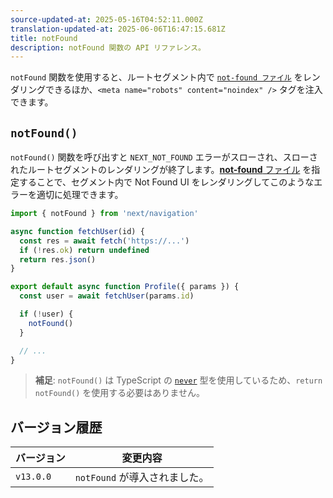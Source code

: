 ```yaml
---
source-updated-at: 2025-05-16T04:52:11.000Z
translation-updated-at: 2025-06-06T16:47:15.681Z
title: notFound
description: notFound 関数の API リファレンス。
---
```


`notFound` 関数を使用すると、ルートセグメント内で [`not-found ファイル`](/docs/app/api-reference/file-conventions/not-found) をレンダリングできるほか、`<meta name="robots" content="noindex" />` タグを注入できます。

## `notFound()`

`notFound()` 関数を呼び出すと `NEXT_NOT_FOUND` エラーがスローされ、スローされたルートセグメントのレンダリングが終了します。[**not-found** ファイル](/docs/app/api-reference/file-conventions/not-found) を指定することで、セグメント内で Not Found UI をレンダリングしてこのようなエラーを適切に処理できます。

```jsx filename="app/user/[id]/page.js"
import { notFound } from 'next/navigation'

async function fetchUser(id) {
  const res = await fetch('https://...')
  if (!res.ok) return undefined
  return res.json()
}

export default async function Profile({ params }) {
  const user = await fetchUser(params.id)

  if (!user) {
    notFound()
  }

  // ...
}
```

> **補足**: `notFound()` は TypeScript の [`never`](https://www.typescriptlang.org/docs/handbook/2/functions.html#never) 型を使用しているため、`return notFound()` を使用する必要はありません。

## バージョン履歴

| バージョン   | 変更内容                |
| --------- | ---------------------- |
| `v13.0.0` | `notFound` が導入されました。 |